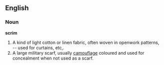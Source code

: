 ==English==

===Noun===

'''scrim'''

#A kind of light cotton or linen fabric, often woven in openwork patterns, -- used for curtains, etc,.
#A large military scarf, usually [[camouflage]] coloured and used for concealment when not used as a scarf.